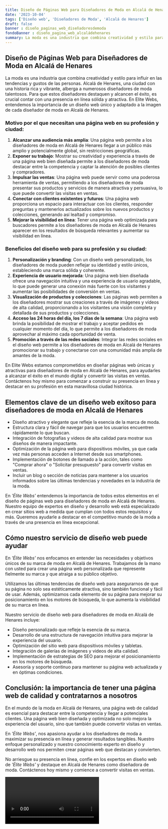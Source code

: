 ```yaml
---
title: Diseño de Páginas Web para Diseñadores de Moda en Alcalá de Henares
date: '2023-10-04'
tags: ['Diseño web', 'Diseñadores de Moda', 'Alcalá de Henares']
draft: false
banner : diseño_paginas_web_diseñadoresdemoda
fondoBanner : diseño_pagina_web_alcaládehenares
summary: La moda es una industria que combina creatividad y estilo para influir en las tendencias y gustos de las personas. Alcalá de Henares, una ciudad con una historia rica y vibrante, alberga a numerosos diseñadores de moda talentosos. Para que estos diseñadores destaquen y alcancen el éxito, es crucial contar con una presencia en línea sólida y atractiva. En Elite Webs, entendemos la importancia de un diseño web único y adaptado a la imagen de cada diseñador de moda en Alcalá de Henares.
---
```


## Diseño de Páginas Web para Diseñadores de Moda en Alcalá de Henares

La moda es una industria que combina creatividad y estilo para influir en las tendencias y gustos de las personas. Alcalá de Henares, una ciudad con una historia rica y vibrante, alberga a numerosos diseñadores de moda talentosos. Para que estos diseñadores destaquen y alcancen el éxito, es crucial contar con una presencia en línea sólida y atractiva. En Elite Webs, entendemos la importancia de un diseño web único y adaptado a la imagen de cada diseñador de moda en Alcalá de Henares.

### Motivo por el que necesitan una página web en su profesión y ciudad:

1. **Alcanzar una audiencia más amplia**: Una página web permite a los diseñadores de moda en Alcalá de Henares llegar a un público más amplio y potencialmente global, sin restricciones geográficas.
2. **Exponer su trabajo**: Mostrar su creatividad y experiencia a través de una página web bien diseñada permite a los diseñadores de moda destacar entre la competencia y captar la atención de posibles clientes y compradores.
3. **Impulsar las ventas**: Una página web puede servir como una poderosa herramienta de ventas, permitiendo a los diseñadores de moda presentar sus productos y servicios de manera atractiva y persuasiva, lo que puede convertir las visitas en ventas.
4. **Conectar con clientes existentes y futuros**: Una página web proporciona un espacio para interactuar con los clientes, responder preguntas y mantenerlos actualizados sobre los nuevos productos y colecciones, generando así lealtad y compromiso.
5. **Mejorar la visibilidad en línea**: Tener una página web optimizada para buscadores permite a los diseñadores de moda en Alcalá de Henares aparecer en los resultados de búsqueda relevantes y aumentar su visibilidad en línea.

### Beneficios del diseño web para su profesión y su ciudad:

1. **Personalización y branding**: Con un diseño web personalizado, los diseñadores de moda pueden reflejar su identidad y estilo únicos, estableciendo una marca sólida y coherente.
2. **Experiencia de usuario mejorada**: Una página web bien diseñada ofrece una navegación intuitiva y una experiencia de usuario agradable, lo que puede generar una conexión más fuerte con los visitantes y aumentar las posibilidades de conversión en ventas.
3. **Visualización de productos y colecciones**: Las páginas web permiten a los diseñadores mostrar sus creaciones a través de imágenes y vídeos de alta calidad, proporcionando a los visitantes una visión completa y detallada de sus productos y colecciones.
4. **Acceso las 24 horas del día, los 7 días de la semana**: Una página web brinda la posibilidad de mostrar el trabajo y aceptar pedidos en cualquier momento del día, lo que permite a los diseñadores de moda aprovechar al máximo cada oportunidad de venta.
5. **Promoción a través de las redes sociales**: Integrar las redes sociales en el diseño web permite a los diseñadores de moda en Alcalá de Henares promocionar su trabajo y conectarse con una comunidad más amplia de amantes de la moda.

En Elite Webs estamos comprometidos en diseñar páginas web únicas y atractivas para diseñadores de moda en Alcalá de Henares, para ayudarles a alcanzar el éxito en el mundo digital y convertir las visitas en ventas. Contáctenos hoy mismo para comenzar a construir su presencia en línea y destacar en su profesión en esta maravillosa ciudad histórica.

<GifSeo />

<Cta />

## Elementos clave de un diseño web exitoso para diseñadores de moda en Alcalá de Henares

- Diseño atractivo y elegante que refleje la esencia de la marca de moda.
- Estructura clara y fácil de navegar para que los usuarios encuentren rápidamente lo que buscan.
- Integración de fotografías y videos de alta calidad para mostrar sus diseños de manera impactante.
- Optimización de la página web para dispositivos móviles, ya que cada vez más personas acceden a Internet desde sus smartphones.
- Implementación de botones de llamado a la acción, tales como "Comprar ahora" o "Solicitar presupuesto" para convertir visitas en ventas.
- Incluir un blog o sección de noticias para mantener a los usuarios informados sobre las últimas tendencias y novedades en la industria de la moda.

En *'Élite Webs'* entendemos la importancia de todos estos elementos en el diseño de páginas web para diseñadores de moda en Alcalá de Henares. Nuestro equipo de expertos en diseño y desarrollo web está especializado en crear sitios web a medida que cumplan con todos estos requisitos y más. Queremos ayudarle a destacar en el competitivo mundo de la moda a través de una presencia en línea excepcional.

## Cómo nuestro servicio de diseño web puede ayudar

En *'Élite Webs'* nos enfocamos en entender las necesidades y objetivos únicos de su marca de moda en Alcalá de Henares. Trabajamos de la mano con usted para crear una página web personalizada que represente fielmente su marca y que atraiga a su público objetivo.

Utilizamos las últimas tendencias de diseño web para asegurarnos de que su página no solo sea estéticamente atractiva, sino también funcional y fácil de usar. Además, optimizamos cada elemento de su página para mejorar su posicionamiento en los motores de búsqueda, lo que aumenta la visibilidad de su marca en línea.

Nuestro servicio de diseño web para diseñadores de moda en Alcalá de Henares incluye:

- Diseño personalizado que refleje la esencia de su marca.
- Desarrollo de una estructura de navegación intuitiva para mejorar la experiencia del usuario.
- Optimización del sitio web para dispositivos móviles y tabletas.
- Integración de galerías de imágenes y videos de alta calidad.
- Implementación de estrategias de SEO para mejorar el posicionamiento en los motores de búsqueda.
- Asesoría y soporte continuo para mantener su página web actualizada y en óptimas condiciones.

## Conclusión: la importancia de tener una página web de calidad y contratarnos a nosotros

En el mundo de la moda en Alcalá de Henares, una página web de calidad es esencial para destacar entre la competencia y llegar a potenciales clientes. Una página web bien diseñada y optimizada no solo mejora la experiencia del usuario, sino que también puede convertir visitas en ventas.

En *'Élite Webs'*, nos apasiona ayudar a los diseñadores de moda a maximizar su presencia en línea y generar resultados tangibles. Nuestro enfoque personalizado y nuestro conocimiento experto en diseño y desarrollo web nos permiten crear páginas web que destacan y convierten.

No arriesgue su presencia en línea, confíe en los expertos en diseño web de *'Élite Webs'* y destaque en Alcalá de Henares como diseñadora de moda. Contáctenos hoy mismo y comience a convertir visitas en ventas.

<Video />

<CtaBot job='Diseñadores de Moda' city='Alcalá de Henares'/>

<Gmaps query='Alcalá de Henares+españa+maps' />